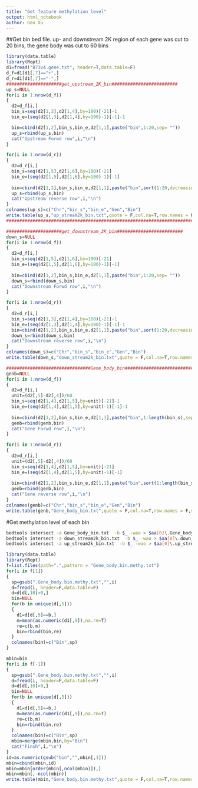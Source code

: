 ```yaml
---
title: "Get feature methylation level"
output: html_notebook
author: Gen Xu
---
```

##Get bin bed file. up- and downstream 2K region of each gene was cut to 20 bins, the gene body was cut to 60 bins 

```r
library(data.table)
library(Ropt)
d1=fread("B73v4.gene.txt", header=T,data.table=F)
d_f=d1[d1[,7]=="+",]
d_r=d1[d1[,7]=="-",]
#####################get_upstream_2K_bin#########################
up_s=NULL
for(i in 1:nrow(d_f))
{
  d2=d_f[i,]
  bin_s=seq(d2[1,3],d2[1,4],by=100)[-21]-1
  bin_e=(seq(d2[1,3],d2[1,4],by=100)-1)[-1]-1

  bin=cbind(d2[1,2],bin_s,bin_e,d2[1,1],paste("bin",1:20,sep= ""))
  up_s=rbind(up_s,bin)
  cat("Upstream Forwd row",i,"\n")
}

for(i in 1:nrow(d_r))
{
  d2=d_r[i,]
  bin_s=seq(d2[1,5],d2[1,6],by=100)[-21]
  bin_e=(seq(d2[1,5],d2[1,6],by=100)-1)[-1]
  
  bin=cbind(d2[1,2],bin_s,bin_e,d2[1,1],paste("bin",sort(1:20,decreasing =T),sep= ""))
  up_s=rbind(up_s,bin)
  cat("Upstream reverse row",i,"\n")
}
colnames(up_s)=c("Chr","bin_s","bin_e","Gen","Bin")
write.table(up_s,"up_stream2k_bin.txt",quote = F,col.na=T,row.names = F,sep="\t")
#############################################################################

#####################get_downstream_2K_bin#########################
down_s=NULL
for(i in 1:nrow(d_f))
{
  d2=d_f[i,]
  bin_s=seq(d2[1,5],d2[1,6],by=100)[-21]
  bin_e=(seq(d2[1,5],d2[1,6],by=100)-1)[-1]
  
  bin=cbind(d2[1,2],bin_s,bin_e,d2[1,1],paste("bin",1:20,sep= ""))
  down_s=rbind(down_s,bin)
  cat("Downstream Forwd row",i,"\n")
}

for(i in 1:nrow(d_r))
{
  d2=d_r[i,]
  bin_s=seq(d2[1,3],d2[1,4],by=100)[-21]-1
  bin_e=(seq(d2[1,3],d2[1,4],by=100)-1)[-1]-1
  bin=cbind(d2[1,2],bin_s,bin_e,d2[1,1],paste("bin",sort(1:20,decreasing =T),sep= ""))
  down_s=rbind(down_s,bin)
  cat("Downstream reverse row",i,"\n")
}
colnames(down_s)=c("Chr","bin_s","bin_e","Gen","Bin")
write.table(down_s,"down_stream2k_bin.txt",quote = F,col.na=T,row.names = F,sep="\t")

################################Gene_body_bin#####################################
genb=NULL
for(i in 1:nrow(d_f))
{
  d2=d_f[i,]
  unit=(d2[,5]-d2[,4])/60
  bin_s=seq(d2[1,4],d2[1,5],by=unit)[-21]-1
  bin_e=(seq(d2[1,4],d2[1,5],by=unit)-1)[-1]-1
  
  bin=cbind(d2[1,2],bin_s,bin_e,d2[1,1],paste("bin",1:length(bin_s),sep= ""))
  genb=rbind(genb,bin)
  cat("Gene Forwd row",i,"\n")
}

for(i in 1:nrow(d_r))
{
  d2=d_r[i,]
  unit=(d2[,5]-d2[,4])/60
  bin_s=seq(d2[1,4],d2[1,5],by=unit)[-21]
  bin_e=(seq(d2[1,4],d2[1,5],by=unit)-1)[-1]
  
  bin=cbind(d2[1,2],bin_s,bin_e,d2[1,1],paste("bin",sort(1:length(bin_s),decreasing =T),sep= ""))
  genb=rbind(genb,bin)
  cat("Gene reverse row",i,"\n")
}
colnames(genb)=c("Chr","bin_s","bin_e","Gen","Bin")
write.table(genb,"Gene_body_bin.txt",quote = F,col.na=T,row.names = F,sep="\t")

```

#Get methylation level of each bin
```bash
bedtools intersect -a Gene_body_bin.txt  -b $_ -wao > $aa[0]\.Gene_body.bin.methy.txt
bedtools intersect -a down_stream2k_bin.txt  -b $_ -wao > $aa[0]\.down_stream2k.bin.methy.txt
bedtools intersect -a up_stream2k_bin.txt  -b $_ -wao > $aa[0]\.up_stream2k.bin.methy.txt
```

```r
library(data.table)
library(Ropt)
f=list.files(path=".",pattern = "Gene_body.bin.methy.txt")
for(i in f[1])
{
  sp=gsub(".Gene_body.bin.methy.txt","",i)
  d=fread(i, header=F,data.table=F) 
  d=d[d[,10]>0,]
  bin=NULL
  for(b in unique(d[,5]))
  {
    d1=d[d[,5]==b,]
    m=mean(as.numeric(d1[,9]),na.rm=T)
    re=c(b,m)
    bin=rbind(bin,re)
  }
  colnames(bin)=c("Bin",sp)
}

mbin=bin
for(i in f[-1])
{
  sp=gsub(".Gene_body.bin.methy.txt","",i)
  d=fread(i, header=F,data.table=F) 
  d=d[d[,10]>0,]
  bin=NULL
  for(b in unique(d[,5]))
  {
    d1=d[d[,5]==b,]
    m=mean(as.numeric(d1[,9]),na.rm=T)
    re=c(b,m)
    bin=rbind(bin,re)
  }
  colnames(bin)=c("Bin",sp)
  mbin=merge(mbin,bin,by="Bin")
  cat("Finsh",i,"\n")
}
id=as.numeric(gsub("bin","",mbin[,1]))
mbin=cbind(mbin,id)
mbin=mbin[order(mbin[,ncol(mbin)]),]
mbin=mbin[,-ncol(mbin)]
write.table(mbin,"Gene_body.bin.methy.txt",quote = F,col.na=T,row.names = F,sep="\t")
```






